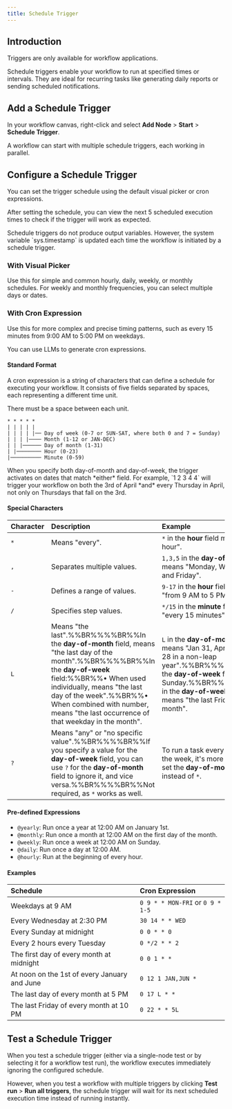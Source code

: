 ```yaml
---
title: Schedule Trigger
---
```


## Introduction

<Info>
    Triggers are only available for workflow applications.
</Info>

Schedule triggers enable your workflow to run at specified times or intervals. They are ideal for recurring tasks like generating daily reports or sending scheduled notifications.

## Add a Schedule Trigger

In your workflow canvas, right-click and select **Add Node** > **Start** > **Schedule Trigger**.

<Tip>
    A workflow can start with multiple schedule triggers, each working in parallel.
</Tip>

## Configure a Schedule Trigger

You can set the trigger schedule using the default visual picker or cron expressions.

After setting the schedule, you can view the next 5 scheduled execution times to check if the trigger will work as expected.

<Info>
    Schedule triggers do not produce output variables. However, the system variable `sys.timestamp` is updated each time the workflow is initiated by a schedule trigger.
</Info>

### With Visual Picker

Use this for simple and common hourly, daily, weekly, or monthly schedules. For weekly and monthly frequencies, you can select multiple days or dates.

### With Cron Expression

Use this for more complex and precise timing patterns, such as every 15 minutes from 9:00 AM to 5:00 PM on weekdays.

<Tip>
    You can use LLMs to generate cron expressions.
</Tip>

#### Standard Format
A cron expression is a string of characters that can define a schedule for executing your workflow. It consists of five fields separated by spaces, each representing a different time unit.

<Note>
    There must be a space between each unit.
</Note>

```
* * * * *
| | | | |
| | | | |── Day of week (0-7 or SUN-SAT, where both 0 and 7 = Sunday)
| | | |──── Month (1-12 or JAN-DEC)
| | |────── Day of month (1-31)
| |──────── Hour (0-23)
|────────── Minute (0-59)
```

<Info>
    When you specify both day-of-month and day-of-week, the trigger activates on dates that match *either* field. For example, `1 2 3 4 4` will trigger your workflow on both the 3rd of April *and* every Thursday in April, not only on Thursdays that fall on the 3rd.
</Info>

#### Special Characters

| Character | Description | Example |
|:-----------|:-------------|:---------|
| `*` | Means "every". | `*` in the **hour** field means "every hour". |
| `,` | Separates multiple values. | `1,3,5` in the **day-of-week** field means "Monday, Wednesday, and Friday". |
| `-` | Defines a range of values. | `9-17` in the **hour** field means "from 9 AM to 5 PM". |
| `/` | Specifies step values. | `*/15` in the **minute** field means "every 15 minutes". |
| `L` | Means "the last".%%BR%%%%BR%%In the **day-of-month** field, means "the last day of the month".%%BR%%%%BR%%In the **day-of-week** field:%%BR%%• When used individually, means "the last day of the week".%%BR%%• When combined with number, means "the last occurrence of that weekday in the month". | `L` in the **day-of-month** field means "Jan 31, April 30, or Feb 28 in a non-leap year".%%BR%%%%BR%%`L` in the **day-of-week** field means Sunday.%%BR%%%%BR%%`5L` in the **day-of-week** field means "the last Friday of the month". |
| `?` | Means "any" or "no specific value".%%BR%%%%BR%%If you specify a value for the **day-of-week** field, you can use `?` for the **day-of-month** field to ignore it, and vice versa.%%BR%%%%BR%%Not required, as `*` works as well. | To run a task every Monday of the week, it's more precise to set the **day-of-month** field to `?` instead of `*`. |

#### Pre-defined Expressions

- `@yearly`: Run once a year at 12:00 AM on January 1st.
- `@monthly`: Run once a month at 12:00 AM on the first day of the month.
- `@weekly`: Run once a week at 12:00 AM on Sunday.
- `@daily`: Run once a day at 12:00 AM.
- `@hourly`: Run at the beginning of every hour.

#### Examples

| Schedule | Cron Expression |
|:----------|:-----------------|
| Weekdays at 9 AM | `0 9 * * MON-FRI` or `0 9 * 1-5` |
| Every Wednesday at 2:30 PM | `30 14 * * WED` |
| Every Sunday at midnight | `0 0 * * 0` |
| Every 2 hours every Tuesday | `0 */2 * * 2` |
| The first day of every month at midnight | `0 0 1 * *` |
| At noon on the 1st of every January and June | `0 12 1 JAN,JUN *` |
| The last day of every month at 5 PM | `0 17 L * *` |
| The last Friday of every month at 10 PM | `0 22 * * 5L` |

## Test a Schedule Trigger

When you test a schedule trigger (either via a single-node test or by selecting it for a workflow test run), the workflow executes immediately ignoring the configured schedule.

However, when you test a workflow with multiple triggers by clicking **Test run** > **Run all triggers**, the schedule trigger will wait for its next scheduled execution time instead of running instantly.